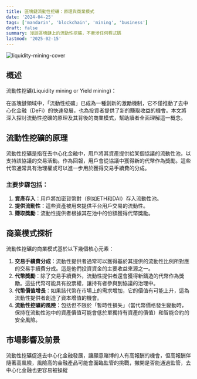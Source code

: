 ```yaml
---
title: 區塊鏈流動性挖礦：原理與商業模式
date: '2024-04-25'
tags: ['mandarin', 'blockchain', 'mining', 'business']
draft: false
summary: 淺談區塊鏈上的流動性挖礦，不牽涉任何程式碼
lastmod: '2025-02-15'
---
```


![liquidity-mining-cover](/static/images/blockchain/liquidity-mining-cover.webp)

## 概述

流動性挖礦(Liquidity mining or Yield mining)：

在區塊鏈領域中，「流動性挖礦」已成為一種創新的激勵機制，它不僅推動了去中心化金融（DeFi）的快速發展，也為投資者提供了新的賺取收益的機會。本文將深入探討流動性挖礦的原理及其背後的商業模式，幫助讀者全面理解這一概念。

## 流動性挖礦的原理

流動性挖礦是指在去中心化金融中，用戶將其資產提供給某個協議的流動性池，以支持該協議的交易活動。作為回報，用戶會從協議中獲得新的代幣作為獎勵。這些代幣通常具有治理權或可以進一步用於獲得交易手續費的分成。

### 主要步驟包括：

1. **資產存入**：用戶將加密貨幣對（例如ETH和DAI）存入流動性池。
2. **提供流動性**：這些資產被用來提供平台用戶交易的流動性。
3. **賺取獎勵**：流動性提供者根據其在池中的份額獲得代幣獎勵。

## 商業模式探析

流動性挖礦的商業模式基於以下幾個核心元素：

1. **交易手續費分成**：流動性提供者通常可以獲得基於其提供的流動性比例所對應的交易手續費分成。這是他們投資資金的主要收益來源之一。
2. **代幣獎勵**：除了交易手續費外，流動性提供者還會獲得新鑄造的代幣作為獎勵。這些代幣可能具有投票權，讓持有者參與到協議的治理中。
3. **代幣價值增長**：如果該代幣在市場上的需求增加，它的價值有可能上升，這為流動性提供者創造了資本增值的機會。
4. **流動性挖礦的風險**：包括但不限於「暫時性損失」（當代幣價格發生變動時，保持在流動性池中的資產價值可能會低於單獨持有資產的價值）和智能合約的安全風險。

## 市場影響及前景

流動性挖礦促進去中心化金融發展，讓願意賭博的人有高報酬的機會，但高報酬伴隨著高風險，風險高的金融產品可能會面臨監管的挑戰，撇開是否能通過監管，去中心化金融也更容易被操縱
